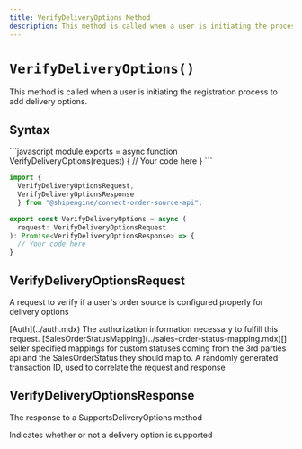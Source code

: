 ```yaml
---
title: VerifyDeliveryOptions Method
description: This method is called when a user is initiating the process to register delivery options.
---
```



`VerifyDeliveryOptions()`
===========================
This method is called when a user is initiating the registration process to add delivery options.


Syntax
-----------------------------------------------
<CodeWrapper>
```javascript
module.exports = async function VerifyDeliveryOptions(request) {
  // Your code here
}
```

```typescript
import {
  VerifyDeliveryOptionsRequest,
  VerifyDeliveryOptionsResponse
  } from "@shipengine/connect-order-source-api";

export const VerifyDeliveryOptions = async (
  request: VerifyDeliveryOptionsRequest
): Promise<VerifyDeliveryOptionsResponse> => {
  // Your code here
}
```
</CodeWrapper>

VerifyDeliveryOptionsRequest
----
A request to verify if a user's order source is configured properly for delivery options

<Reference>
  <Field name="auth" nullable={false}>
    <Type>
      [Auth](../auth.mdx)
    </Type>
    <Description>
      The authorization information necessary to fulfill this request.
    </Description>
  </Field>
  <Field name="sales_order_status_mapping" nullable={false}>
    <Type>
      [SalesOrderStatusMapping](../sales-order-status-mapping.mdx)[]
    </Type>
    <Description>
      seller specified mappings for custom statuses coming from the 3rd parties api and the SalesOrderStatus they should map to.
    </Description>
  </Field>
  <Field name="transaction_id" type="string" nullable={false}>
    <Description>
      A randomly generated transaction ID, used to correlate the request and response
    </Description>
  </Field>
</Reference>

VerifyDeliveryOptionsResponse
----
The response to a SupportsDeliveryOptions method

<Reference>
  <Field name="is_supported" type="boolean" nullable={false}>
    <Description>
      Indicates whether or not a delivery option is supported
    </Description>
  </Field>
</Reference>
